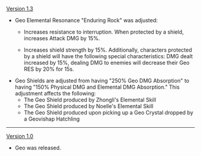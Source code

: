 {{Change History/Header}}
[[Version 1.3]]
*Geo Elemental Resonance "Enduring Rock" was adjusted:
**{{Color|Old effect:}} Increases resistance to interruption. When protected by a shield, increases Attack DMG by 15%.
**{{Color|New effect:}} Increases shield strength by 15%. Additionally, characters protected by a shield will have the following special characteristics: DMG dealt increased by 15%, dealing DMG to enemies will decrease their Geo RES by 20% for 15s.
*Geo Shields are adjusted from having "250% Geo DMG Absorption" to having "150% Physical DMG and Elemental DMG Absorption." This adjustment affects the following:
**The Geo Shield produced by Zhongli's Elemental Skill
**The Geo Shield produced by Noelle's Elemental Skill
**The Geo Shield produced upon picking up a Geo Crystal dropped by a Geovishap Hatchling
----
[[Version 1.0]]
*Geo was released.